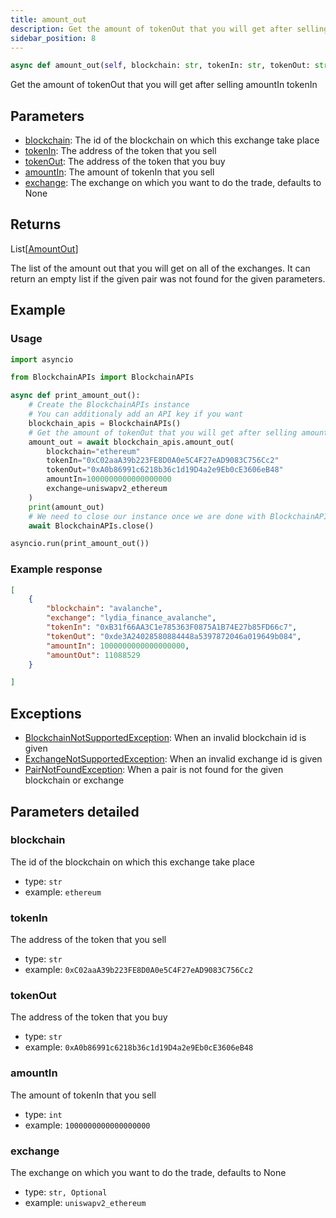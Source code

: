 ```yaml
---
title: amount_out
description: Get the amount of tokenOut that you will get after selling amountIn tokenIn
sidebar_position: 8
---
```



```py
async def amount_out(self, blockchain: str, tokenIn: str, tokenOut: str, amountIn: int, exchange: str | None=None) -> List[AmountOut]:
```
Get the amount of tokenOut that you will get after selling amountIn tokenIn

## Parameters

 - [blockchain](#blockchain): The id of the blockchain on which this exchange take place
 - [tokenIn](#tokenIn): The address of the token that you sell
 - [tokenOut](#tokenOut): The address of the token that you buy
 - [amountIn](#amountIn): The amount of tokenIn that you sell
 - [exchange](#exchange): The exchange on which you want to do the trade, defaults to None

## Returns

<CodeBlock language="python">
    List[<a href="/docs/python-sdk/models/amount-out">AmountOut</a>]
</CodeBlock>

The list of the amount out that you will get on all of the exchanges. It can return an empty list if the given pair was not found for the given parameters.
## Example

### Usage

```py
import asyncio

from BlockchainAPIs import BlockchainAPIs

async def print_amount_out():
    # Create the BlockchainAPIs instance
    # You can additionaly add an API key if you want
    blockchain_apis = BlockchainAPIs()
    # Get the amount of tokenOut that you will get after selling amountIn tokenIn
    amount_out = await blockchain_apis.amount_out(
        blockchain="ethereum"
        tokenIn="0xC02aaA39b223FE8D0A0e5C4F27eAD9083C756Cc2"
        tokenOut="0xA0b86991c6218b36c1d19D4a2e9Eb0cE3606eB48"
        amountIn=1000000000000000000
        exchange=uniswapv2_ethereum
    )
    print(amount_out)
    # We need to close our instance once we are done with BlockchainAPIs
    await BlockchainAPIs.close()

asyncio.run(print_amount_out())
```

### Example response


```json
[
    {
        "blockchain": "avalanche",
        "exchange": "lydia_finance_avalanche",
        "tokenIn": "0xB31f66AA3C1e785363F0875A1B74E27b85FD66c7",
        "tokenOut": "0xde3A24028580884448a5397872046a019649b084",
        "amountIn": 1000000000000000000,
        "amountOut": 11088529
    }

]
```
## Exceptions

- [BlockchainNotSupportedException](/docs/python-sdk/exceptions/blockchain-not-supported-exception): When an invalid blockchain id is given
- [ExchangeNotSupportedException](/docs/python-sdk/exceptions/exchange-not-supported-exception): When an invalid exchange id is given
- [PairNotFoundException](/docs/python-sdk/exceptions/pair-not-found-exception): When a pair is not found for the given blockchain or exchange

## Parameters detailed
### blockchain

The id of the blockchain on which this exchange take place
- type: `str`
- example: `ethereum`

### tokenIn

The address of the token that you sell
- type: `str`
- example: `0xC02aaA39b223FE8D0A0e5C4F27eAD9083C756Cc2`

### tokenOut

The address of the token that you buy
- type: `str`
- example: `0xA0b86991c6218b36c1d19D4a2e9Eb0cE3606eB48`

### amountIn

The amount of tokenIn that you sell
- type: `int`
- example: `1000000000000000000`

### exchange

The exchange on which you want to do the trade, defaults to None
- type: `str, Optional`
- example: `uniswapv2_ethereum`


